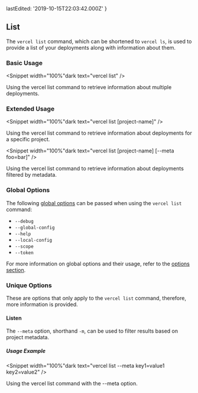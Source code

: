 
  lastEdited: '2019-10-15T22:03:42.000Z'
}

## List

The `vercel list` command, which can be shortened to `vercel ls`, is used to provide a list of your deployments along with information about them.

### Basic Usage

<Snippet width="100%"dark text="vercel list" />
<Caption>Using the <InlineCode>vercel list</InlineCode> command to retrieve information about multiple deployments.</Caption>

### Extended Usage

<Snippet width="100%"dark text="vercel list [project-name]" />
<Caption>Using the <InlineCode>vercel list</InlineCode> command to retrieve information about deployments for a specific project.</Caption>

<Snippet width="100%"dark text="vercel list [project-name] [--meta foo=bar]" />
<Caption>Using the <InlineCode>vercel list</InlineCode> command to retrieve information about deployments filtered by metadata.</Caption>

### Global Options

The following [global options](#options) can be passed when using the `vercel list` command:

- `--debug`
- `--global-config`
- `--help`
- `--local-config`
- `--scope`
- `--token`

For more information on global options and their usage, refer to the [options section](#options).

### Unique Options

These are options that only apply to the `vercel list` command, therefore, more information is provided.

#### Listen

The `--meta` option, shorthand `-m`, can be used to filter results based on project metadata.

##### Usage Example

<Snippet width="100%"dark text="vercel list --meta key1=value1 key2=value2" />
<Caption>Using the <InlineCode>vercel list</InlineCode> command with the <InlineCode>--meta</InlineCode> option.</Caption>
